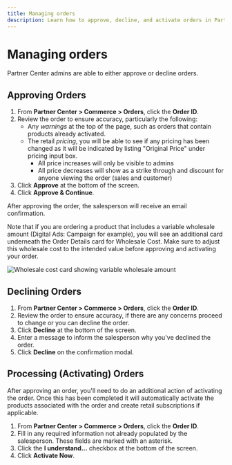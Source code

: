 ```yaml
---
title: Managing orders
description: Learn how to approve, decline, and activate orders in Partner Center
---
```


# Managing orders

Partner Center admins are able to either approve or decline orders.

## Approving Orders

1. From **Partner Center > Commerce > Orders**, click the **Order ID**.
2. Review the order to ensure accuracy, particularly the following: 
   - Any *warnings* at the top of the page, such as orders that contain products already activated.
   - The retail *pricing*, you will be able to see if any pricing has been changed as it will be indicated by listing "Original Price" under pricing input box.
     - All price increases will only be visible to admins 
     - All price decreases will show as a strike through and discount for anyone viewing the order (sales and customer) 
3. Click **Approve** at the bottom of the screen.
4. Click **Approve & Continue**.

After approving the order, the salesperson will receive an email confirmation.

Note that if you are ordering a product that includes a variable wholesale amount (Digital Ads: Campaign for example), you will see an additional card underneath the Order Details card for Wholesale Cost. Make sure to adjust this wholesale cost to the intended value before approving and activating your order.

![Wholesale cost card showing variable wholesale amount](/img/commerce/orders/wholesale-cost.png)

## Declining Orders

1. From **Partner Center > Commerce > Orders**, click the **Order ID**.
2. Review the order to ensure accuracy, if there are any concerns proceed to change or you can decline the order. 
3. Click **Decline** at the bottom of the screen.
4. Enter a message to inform the salesperson why you've declined the order.
5. Click **Decline** on the confirmation modal.

## Processing (Activating) Orders

After approving an order, you'll need to do an additional action of activating the order. Once this has been completed it will automatically activate the products associated with the order and create retail subscriptions if applicable.

1. From **Partner Center > Commerce > Orders**, click the **Order ID**.
2. Fill in any required information not already populated by the salesperson. These fields are marked with an asterisk.
3. Click the **I understand...** checkbox at the bottom of the screen.
4. Click **Activate Now**. 